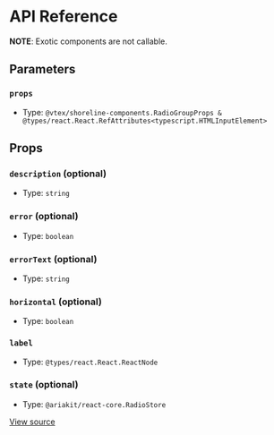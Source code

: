 # API Reference

**NOTE**: Exotic components are not callable.

## Parameters

### `props`

- Type: `@vtex/shoreline-components.RadioGroupProps & @types/react.React.RefAttributes<typescript.HTMLInputElement>`

## Props

### `description` (optional)

- Type: `string`

### `error` (optional)

- Type: `boolean`

### `errorText` (optional)

- Type: `string`

### `horizontal` (optional)

- Type: `boolean`

### `label`

- Type: `@types/react.React.ReactNode`

### `state` (optional)

- Type: `@ariakit/react-core.RadioStore`

[View source](https://github.com/vtex/shoreline/blob/31cbc06aa/packages/components/src/radio/radio-group.tsx#L15)
